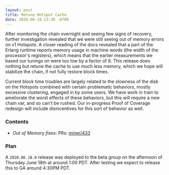 ```yaml
---
layout: post
title: Retune Hotspot Cache
date: 2020-06-18 13:30 -0700
---
```


After monitoring the chain overnight and seeing few signs of recovery, further investigation
revealed that we were still seeing out of memory errors on v1 Hotspots. A closer reading of the docs
revealed that a part of the Erlang runtime reports memory usage in machine words (the width of the
processor's registers), which means that the earlier measurements we based our tunings on were too
low by a factor of 8. This release does nothing but retune the cache to use much less memory, which
we hope will stabilize the chain, if not fully restore block times.

<!--truncate-->

Current block time troubles are largely related to the slowness of the disk on the Hotspots combined
with certain problematic behaviors, mostly excessive clustering, engaged in by some users. We have
work in train to ameliorate the worst effects of these behaviors, but this will require a new chain
var, and so can't be rushed. Our in-progress Proof of Coverage redesign will include disincentives
for this sort of behavior as well.

### Contents

- _Out of Memory fixes_: PRs: [miner/433](https://github.com/helium/miner/pull/433)

### Plan

A `2020.06.18.0` release was deployed to the beta group on the afternoon of Thursday June 18th at
around 1:00 PDT. After testing we expect to release this to GA around 4:30PM PDT.
